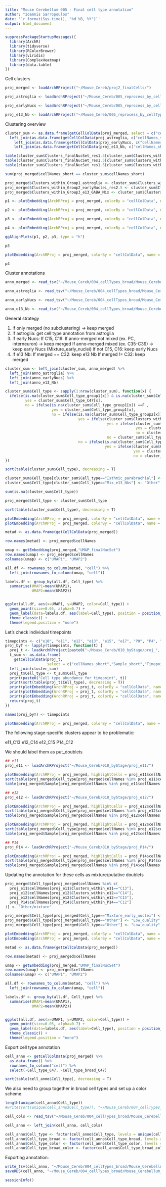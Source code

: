 ```yaml
---
title: "Mouse Cerebellum 005 - Final cell type annotation"
author: "Ioannis Sarropoulos"
date: '`r format(Sys.time(), "%d %B, %Y")`'
output: html_document
---
```


```r
suppressPackageStartupMessages({
  library(ArchR)
  library(tidyverse)
  library(RColorBrewer)
  library(viridis)
  library(ComplexHeatmap)
  library(data.table)
})
```


Cell clusters

```r
proj_merged <- loadArchRProject("~/Mouse_Cereb/proj2_finalCells/")

proj_astroglia <- loadArchRProject("~/Mouse_Cereb/005_reprocess_by_cellType_broad/Group1_astroglia/proj_Group1_astroglia_subC3//")

proj_earlyNucs <- loadArchRProject("~/Mouse_Cereb/005_reprocess_by_cellType_broad/Group2_earlyNuclei//proj_Group2_earlyNuclei/")

proj_e13_Nb <- loadArchRProject("~/Mouse_Cereb/005_reprocess_by_cellType_broad/Group3_e13_GABA_Mix/proj_Group3_e13_GABA_Mix/")
```

Clustering overview

```r
cluster_sum <- as.data.frame(getCellColData(proj_merged, select = c("cellNames_short","Sample_short","Timepoint", "Sex", "Lib","Clusters_finalNucSet_res1.5"))) %>%
  left_join(as.data.frame(getCellColData(proj_astroglia, c("cellNames_short", "Clusters_within_Group1_astroglia")))) %>%
    left_join(as.data.frame(getCellColData(proj_earlyNucs, c("cellNames_short", "Clusters_within_Group2_earlyNuclei_res2.5")))) %>%
    left_join(as.data.frame(getCellColData(proj_e13_Nb, c("cellNames_short", "Clusters_within_Group3_e13_GABA_Mix"))))

table(cluster_sum$Clusters_finalNucSet_res1.5[cluster_sum$Clusters_within_Group2_earlyNuclei_res2.5=="C25"])
table(cluster_sum$Clusters_finalNucSet_res1.5[cluster_sum$Clusters_within_Group2_earlyNuclei_res2.5=="C26"])
table(cluster_sum$Clusters_finalNucSet_res1.5[cluster_sum$Clusters_within_Group2_earlyNuclei_res2.5=="C27"])

sum(proj_merged$cellNames_short == cluster_sum$cellNames_short)

proj_merged$Clusters_within_Group1_astroglia <- cluster_sum$Clusters_within_Group1_astroglia
proj_merged$Clusters_within_Group2_earlyNuclei_res2.5 <- cluster_sum$Clusters_within_Group2_earlyNuclei_res2.5
proj_merged$Clusters_within_Group3_e13_GABA_Mix <- cluster_sum$Clusters_within_Group3_e13_GABA_Mix
```

```r
p1 <- plotEmbedding(ArchRProj = proj_merged, colorBy = "cellColData", name = "Sample_short", embedding = "UMAP_finalNucSet", pal = colorRampPalette(brewer.pal(11, "Spectral"))(22), rastr = T, labelMeans = F)

p2 <- plotEmbedding(ArchRProj = proj_merged, colorBy = "cellColData", name = "Clusters_finalNucSet_res1.5", embedding = "UMAP_finalNucSet", rastr = T)

p3 <- plotEmbedding(ArchRProj = proj_merged, colorBy = "cellColData", name = "Clusters_within_Group2_earlyNuclei_res2.5", embedding = "UMAP_finalNucSet", rastr = T)

p4 <- plotEmbedding(ArchRProj = proj_merged, colorBy = "cellColData", name = "Clusters_within_Group1_astroglia", embedding = "UMAP_finalNucSet", rastr = T)

ggAlignPlots(p1, p2, p3, type = "h")
```


```r
p3
```

```r
plotEmbedding(ArchRProj = proj_merged, colorBy = "cellColData", name = "Clusters_within_Group2_earlyNuclei_res2.5", embedding = "UMAP_finalNucSet", rastr = T, labelMeans = F)
```


```r
p4
```

Cluster annotations

```r
anno_merged <- read_tsv("~/Mouse_Cereb/004_cellTypes_broad/Mouse_Cerebellum_atac_merged_C47_anno.txt") %>% dplyr::rename(Cell_type_C47=Cell_type)

anno_astroglia <- read_tsv("~/Mouse_Cereb/004_cellTypes_broad/Mouse_Cerebellum_atac_Group1_astroglia_anno.txt") %>% dplyr::rename(Cell_type_group1=Cell_type)

anno_earlyNucs <- read_tsv("~/Mouse_Cereb/004_cellTypes_broad/Mouse_Cerebellum_atac_Group2_earlyNucs_anno.txt") %>% dplyr::rename(Cell_type_group2=Cell_type)

anno_e13_Nb <- read_tsv("~/Mouse_Cereb/004_cellTypes_broad/Mouse_Cerebellum_atac_Group3_e13_Nbs_anno.txt") %>% dplyr::rename(Cell_type_group3=Cell_type)
```

General strategy

1. If only merged (no subclustering) -> keep merged
2. If astroglia: get cell type annotation from astroglia
3. If early Nucs: 
    If C15, C16:
      If anno-merged not mixed (ex. PC, interneuron) -> keep merged
      If anno-merged mixed (ex. C35-C39) -> keep early Nucs (Mixture_early_nuclei)
    If not C15, C16: keep early Nucs
4. If e13 Nb:
    If merged == C32: keep e13 Nb
    If merged != C32: keep merged

```r
cluster_sum <- left_join(cluster_sum, anno_merged) %>%
  left_join(anno_astroglia) %>%
  left_join(anno_earlyNucs) %>%
  left_join(anno_e13_Nb)

cluster_sum$Cell_type <- sapply(1:nrow(cluster_sum), function(x) {
  ifelse(is.na(cluster_sum$Cell_type_group1[x]) & is.na(cluster_sum$Cell_type_group2[x]) & is.na(cluster_sum$Cell_type_group3[x]), 
         yes = cluster_sum$Cell_type_C47[x],
         no = ifelse(is.na(cluster_sum$Cell_type_group1[x]) ==F ,
                     yes = cluster_sum$Cell_type_group1[x],
                     no = ifelse(is.na(cluster_sum$Cell_type_group2[x]) ==F ,
                                 yes = ifelse(cluster_sum$Clusters_within_Group2_earlyNuclei_res2.5[x] %in% c("C15", "C16"), 
                                              yes = ifelse(cluster_sum$Clusters_finalNucSet_res1.5[x] %in% c("C23", "C35", "C36", "C37", "C38", "C39"),
                                                           yes = cluster_sum$Cell_type_group2[x], 
                                                           no = cluster_sum$Cell_type_C47[x]),
                                              no = cluster_sum$Cell_type_group2[x]),
                                 no = ifelse(is.na(cluster_sum$Cell_type_group3[x]) ==F,
                                             yes = ifelse(cluster_sum$Clusters_finalNucSet_res1.5[x] == "C32", 
                                                          yes = cluster_sum$Cell_type_group3[x], 
                                                          no = cluster_sum$Cell_type_C47[x])))))
})

sort(table(cluster_sum$Cell_type), decreasing = T)

cluster_sum$Cell_type[cluster_sum$Cell_type=="Isthmic_parabrachial"] <- "Other"
cluster_sum$Cell_type[cluster_sum$Cell_type=="Mix_e13_Nbs"] <- "Other"

sum(is.na(cluster_sum$Cell_type))

proj_merged$Cell_type <- cluster_sum$Cell_type

sort(table(cluster_sum$Cell_type), decreasing = T)
```

```r
plotEmbedding(ArchRProj = proj_merged, colorBy = "cellColData", name = "Sample_short", embedding = "UMAP_finalNucSet", pal = colorRampPalette(brewer.pal(11, "Spectral"))(22), rastr = T, labelMeans = F)
plotEmbedding(ArchRProj = proj_merged, colorBy = "cellColData", name = "Cell_type", embedding = "UMAP_finalNucSet", rastr = T, labelMeans = T)
```

```r
metad <- as.data.frame(getCellColData(proj_merged))

row.names(metad) <- proj_merged$cellNames

umap <- getEmbedding(proj_merged,"UMAP_finalNucSet")
row.names(umap) <- proj_merged$cellNames
colnames(umap) <- c("UMAP1", "UMAP2")

all.df <- rownames_to_column(metad, "cell") %>%
  left_join(rownames_to_column(umap, "cell"))

labels.df <- group_by(all.df, Cell_type) %>%
  summarise(UMAP1=mean(UMAP1), 
            UMAP2=mean(UMAP2))


ggplot(all.df, aes(x=UMAP1, y=UMAP2, color=Cell_type)) +
  geom_point(size=0.05, alpha=0.7) +
  geom_label(data=labels.df, aes(label=Cell_type), position = position_jitterdodge(seed=1, jitter.width = 0.5, jitter.height = 1)) +
  theme_classic() +
  theme(legend.position = "none")
```


Let's check individual timepoints

```r
timepoints <- c("e10", "e11", "e12", "e13", "e15", "e17", "P0", "P4", "P7", "P14", "P63")
proj_byT <- lapply(timepoints, function(t) {
  proj_t <- loadArchRProject(paste0("~/Mouse_Cereb/010_byStage/proj_", t))
  t_sum <- as.data.frame(
    getCellColData(proj_t,
                   select = c("cellNames_short","Sample_short","Timepoint", "Sex", "Lib"))) %>%
  left_join(cluster_sum)
  proj_t$Cell_type <- t_sum$Cell_type
  print(paste0("Cell type abundance for timepoint", t))
  print(sort(table(proj_t$Cell_type), decreasing = T))
  print(plotEmbedding(ArchRProj = proj_t, colorBy = "cellColData", name = "Cell_type", embedding = paste0("UMAP_within_", t), rastr = T, labelMeans = T))
  print(plotEmbedding(ArchRProj = proj_t, colorBy = "cellColData", name = "DoubletEnrichment", embedding = paste0("UMAP_within_", t), rastr = T))
  print(plotEmbedding(ArchRProj = proj_t, colorBy = "cellColData", name = paste0("Clusters_within_", t), embedding = paste0("UMAP_within_", t), rastr = T, labelMeans = T))
  return(proj_t)
})

names(proj_byT) <- timepoints
```

```r
plotEmbedding(ArchRProj = proj_merged, colorBy = "cellColData", name = "DoubletEnrichment", embedding = "UMAP_finalNucSet", rastr = T)
```

The following stage-specific clusters appear to be problematic:

e11_C13
e12_C14
e12_C15
P14_C12

We should label them as put_doublets

```r
## e11
proj_e11 <- loadArchRProject("~/Mouse_Cereb/010_byStage/proj_e11/")

plotEmbedding(ArchRProj = proj_merged, highlightCells = proj_e11$cellNames[proj_e11$Clusters_within_e11=="C13"],embedding = "UMAP_finalNucSet", rastr = T, labelMeans = F )
sort(table(proj_merged$Cell_type[proj_merged$cellNames %in% proj_e11$cellNames[proj_e11$Clusters_within_e11=="C13"]]), decreasing = T)
table(proj_merged$Sample[proj_merged$cellNames %in% proj_e11$cellNames[proj_e11$Clusters_within_e11=="C13"]])

## e12
proj_e12 <- loadArchRProject("~/Mouse_Cereb/010_byStage/proj_e12/")

plotEmbedding(ArchRProj = proj_merged, highlightCells = proj_e12$cellNames[proj_e12$Clusters_within_e12=="C14"],embedding = "UMAP_finalNucSet", rastr = T, labelMeans = F )
sort(table(proj_merged$Cell_type[proj_merged$cellNames %in% proj_e12$cellNames[proj_e12$Clusters_within_e12=="C14"]]), decreasing = T)
table(proj_merged$Sample[proj_merged$cellNames %in% proj_e12$cellNames[proj_e12$Clusters_within_e12=="C14"]])

plotEmbedding(ArchRProj = proj_merged, highlightCells = proj_e12$cellNames[proj_e12$Clusters_within_e12=="C15"],embedding = "UMAP_finalNucSet", rastr = T, labelMeans = F )
sort(table(proj_merged$Cell_type[proj_merged$cellNames %in% proj_e12$cellNames[proj_e12$Clusters_within_e12=="C15"]]), decreasing = T)
table(proj_merged$Sample[proj_merged$cellNames %in% proj_e12$cellNames[proj_e12$Clusters_within_e12=="C15"]])

## P14
proj_P14 <- loadArchRProject("~/Mouse_Cereb/010_byStage/proj_P14/")

plotEmbedding(ArchRProj = proj_merged, highlightCells = proj_P14$cellNames[proj_P14$Clusters_within_P14=="C12"],embedding = "UMAP_finalNucSet", rastr = T, labelMeans = F )
sort(table(proj_merged$Cell_type[proj_merged$cellNames %in% proj_P14$cellNames[proj_P14$Clusters_within_P14=="C12"]]), decreasing = T)
table(proj_merged$Sample[proj_merged$cellNames %in% proj_P14$cellNames[proj_P14$Clusters_within_P14=="C12"]])
```

Updating the annotation for these cells as mixture/putative doublets

```r
proj_merged$Cell_type[proj_merged$cellNames %in% c(
  proj_e11$cellNames[proj_e11$Clusters_within_e11=="C13"],
  proj_e12$cellNames[proj_e12$Clusters_within_e12=="C14"],
  proj_e12$cellNames[proj_e12$Clusters_within_e12=="C15"],
  proj_P14$cellNames[proj_P14$Clusters_within_P14=="C12"]
)] <- "Other/mixture"

proj_merged$Cell_type[proj_merged$Cell_type=="Mixture_early_nuclei"] <- "Low_quality"
proj_merged$Cell_type[proj_merged$Cell_type=="Other"] <- "Low_quality"
proj_merged$Cell_type[proj_merged$Cell_type=="Other"] <- "Low_quality"
```

```r
plotEmbedding(ArchRProj = proj_merged, colorBy = "cellColData", name = "Sample_short", embedding = "UMAP_finalNucSet", pal = colorRampPalette(brewer.pal(11, "Spectral"))(22), rastr = T, labelMeans = F)
plotEmbedding(ArchRProj = proj_merged, colorBy = "cellColData", name = "Cell_type", embedding = "UMAP_finalNucSet", rastr = T, labelMeans = T)
```

```r
metad <- as.data.frame(getCellColData(proj_merged))

row.names(metad) <- proj_merged$cellNames

umap <- getEmbedding(proj_merged,"UMAP_finalNucSet")
row.names(umap) <- proj_merged$cellNames
colnames(umap) <- c("UMAP1", "UMAP2")

all.df <- rownames_to_column(metad, "cell") %>%
  left_join(rownames_to_column(umap, "cell"))

labels.df <- group_by(all.df, Cell_type) %>%
  summarise(UMAP1=mean(UMAP1), 
            UMAP2=mean(UMAP2))


ggplot(all.df, aes(x=UMAP1, y=UMAP2, color=Cell_type)) +
  geom_point(size=0.05, alpha=0.7) +
  geom_label(data=labels.df, aes(label=Cell_type), position = position_jitterdodge(seed=1, jitter.width = 0.5, jitter.height = 2)) +
  theme_classic() +
  theme(legend.position = "none")
```

Export cell type annotation

```r
cell_anno <- getCellColData(proj_merged) %>%
  as.data.frame() %>%
  rownames_to_column("cell") %>%
  select(-Cell_type_C47, -Cell_type_broad_C47)

sort(table(cell_anno$Cell_type), decreasing = T)
```

We also need to group together in broad cell types and set up a color scheme:

```r
length(unique(cell_anno$Cell_type))
#write(sort(unique(cell_anno$Cell_type)), "~/Mouse_Cereb/004_cellTypes_broad/Mouse_Cerebellum_atac_unique_cell_type_labels.txt")
```

```r
cell_cols <- read_tsv("~/Mouse_Cereb/004_cellTypes_broad/Mouse_Cerebellum_atac_unique_cell_type_labels_andColors.txt")

cell_anno <- left_join(cell_anno, cell_cols)

cell_anno$Cell_type <- factor(cell_anno$Cell_type, levels = unique(cell_cols$Cell_type))
cell_anno$Cell_type_broad <- factor(cell_anno$Cell_type_broad, levels = unique(cell_cols$Cell_type_broad))
cell_anno$Cell_type_color <- factor(cell_anno$Cell_type_color, levels = unique(cell_cols$Cell_type_color))
cell_anno$Cell_type_broad_color <- factor(cell_anno$Cell_type_broad_color, levels = unique(cell_cols$Cell_type_broad_color))
```

Exporting annotation:

```r
write_tsv(cell_anno, "~/Mouse_Cereb/004_cellTypes_broad/Mouse_Cerebellum_atac_finalCellType_annotation.txt")
saveRDS(cell_anno, "~/Mouse_Cereb/004_cellTypes_broad/Mouse_Cerebellum_atac_finalCellType_annotation.rds")
```

```r
sessionInfo()
```

